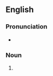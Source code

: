 {{also|pooper scooper}}
==English==

===Pronunciation===
* {{rhymes|uːpə(ɹ)}}

===Noun===
{{en-noun|head=[[pooper]]-[[scooper]]}}

# {{alternative spelling of|pooper scooper}}
